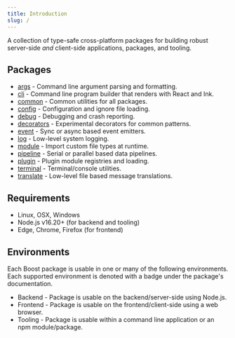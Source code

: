 ```yaml
---
title: Introduction
slug: /
---
```



A collection of type-safe cross-platform packages for building robust server-side _and_ client-side
applications, packages, and tooling.

## Packages

- [args](./args.mdx) - Command line argument parsing and formatting.
- [cli](./cli.mdx) - Command line program builder that renders with React and Ink.
- [common](./common.mdx) - Common utilities for all packages.
- [config](./config.mdx) - Configuration and ignore file loading.
- [debug](./debug.mdx) - Debugging and crash reporting.
- [decorators](./decorators.mdx) - Experimental decorators for common patterns.
- [event](./event.mdx) - Sync or async based event emitters.
- [log](./log.mdx) - Low-level system logging.
- [module](./module.mdx) - Import custom file types at runtime.
- [pipeline](./pipeline.mdx) - Serial or parallel based data pipelines.
- [plugin](./plugin.mdx) - Plugin module registries and loading.
- [terminal](./terminal.mdx) - Terminal/console utilities.
- [translate](./translate.mdx) - Low-level file based message translations.

## Requirements

- Linux, OSX, Windows
- Node.js v16.20+ (for backend and tooling)
- Edge, Chrome, Firefox (for frontend)

## Environments

Each Boost package is usable in one or many of the following environments. Each supported
environment is denoted with a badge under the package's documentation.

- <Badge type="warning">Backend</Badge> - Package is usable on the backend/server-side using Node.js.
- <Badge type="success">Frontend</Badge> - Package is usable on the frontend/client-side using a web
  browser.
- <Badge type="primary">Tooling</Badge> - Package is usable within a command line application or an npm
  module/package.
